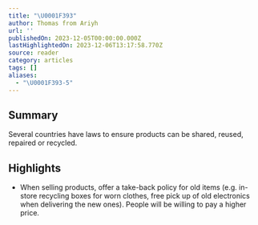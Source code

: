 ```yaml
---
title: "\U0001F393"
author: Thomas from Ariyh
url: ''
publishedOn: 2023-12-05T00:00:00.000Z
lastHighlightedOn: 2023-12-06T13:17:58.770Z
source: reader
category: articles
tags: []
aliases:
  - "\U0001F393-5"
---
```

## Summary

Several countries have laws to ensure products can be shared, reused, repaired or recycled.

## Highlights
- When selling products, offer a take-back policy for old items (e.g. in-store recycling boxes for worn clothes, free pick up of old electronics when delivering the new ones).
  People will be willing to pay a higher price.
